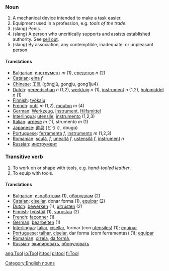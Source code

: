 ===Noun===
# A mechanical device intended to make a task easier.
# Equipment used in a profession, e.g. ''tools of the trade''.
# (slang) Penis.
# (slang) A person who uncritically supports and assists established authority. See [[sell out]].
# (slang) By association, any contemptible, inadequate, or unpleasant person.

====Translations====
*[[Bulgarian]]: [[инструмент]] ''m'' (1), [[средство]] ''n'' (2)
*[[Catalan]]: [[eina]] ''f''
*[[Chinese]]: [[工具]] (gōngjù, gongju, gong1ju4)
*[[Dutch]]: [[gereedschap]] ''n'' (1,2), [[werktuig]] ''n'' (1), [[instrument]] ''n'' (1,2), [[hulpmiddel]] ''n'' (1)
*[[Finnish]]: [[työkalu]]
*[[French]]: [[outil]] ''m'' (1,2), [[mouton]] ''m'' (4)
*[[German]]: [[Werkzeug]], [[Instrument]], [[Hilfsmittel]]
*[[Interlingua]]: [[utensile]], [[instrumento]] (1,2,3)
*[[Italian]]: [[arnese]] ''m'' (1), strumento ''m'' (1)
*[[Japanese]]: [[道具]] (どうぐ, dougu)
*[[Portuguese]]: [[ferramenta]] ''f'', [[instrumento]] ''m'' (1,2,3)
*[[Romanian]]: [[sculă]], ''f'', [[unealtă]] ''f'', [[ustensilă]] ''f'', [[instrument]] ''n''
*[[Russian]]: [[инструмент]]

===Transitive verb===
# To work on or shape with tools, e.g. ''hand-tooled leather''.
# To equip with tools.

====Translations====
*[[Bulgarian]]: [[изработвам]] (1), [[оборудвам]] (2)
*[[Catalan]]: [[cisellar]], donar forma (1), [[equipar]] (2)
*[[Dutch]]: [[bewerken]] (1), [[uitrusten]] (2)
*[[Finnish]]: [[työstää]] (1), [[varustaa]] (2)
*[[French]]: [[façonner]] (1)
*[[German]]: [[bearbeiten]] (1)
*[[Interlingua]]: [[taliar]], [[cisellar]], formar (con [[utensile]]s) (1); [[equipar]]
*[[Portuguese]]: [[talhar]], [[ciselar]], dar forma (com ferramentas) (1); [[equipar]]
*[[Romanian]]: [[cizela]], [[da formă]],
*[[Russian]]: [[экипировать]], [[оборудовать]] 
[[Category:English nouns]]

[[ang:Tool]]
[[io:Tool]]
[[it:tool]]
[[pl:tool]]
[[fi:Tool]]